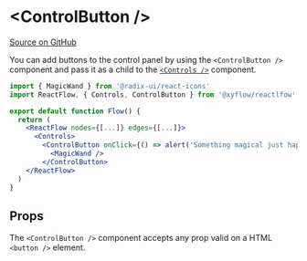 # &lt;ControlButton />

[Source on GitHub](https://github.com/wbkd/react-flow/blob/f919cb152dd5a92ec3b4d7e4568ffe099bc2af39/packages/react/src/additional-components/Controls/ControlButton.tsx#L6)

You can add buttons to the control panel by using the `<ControlButton />` component and pass it as a child to the [`<Controls />`](./Controls) component.

```jsx
import { MagicWand } from '@radix-ui/react-icons'
import ReactFlow, { Controls, ControlButton } from '@xyflow/reactlfow'

export default function Flow() {
  return (
    <ReactFlow nodes={[...]} edges={[...]}>
      <Controls>
        <ControlButton onClick={() => alert('Something magical just happened. ✨')}>
          <MagicWand />
        </ControlButton>
    </ReactFlow>
  )
}
```

## Props

The `<ControlButton />` component accepts any prop valid on a HTML `<button />`
element.
